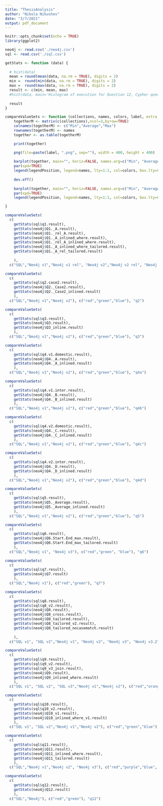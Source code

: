 ```yaml
---
title: "ThesisAnalysis"
author: "Nikola Nikushev"
date: "3/7/2021"
output: pdf_document
---
```


```r
knitr::opts_chunk$set(echo = TRUE)
library(ggplot2)

neo4j <- read.csv('./neo4j.csv')
sql <- read.csv('./sql.csv')

getStats <- function (data) {
  
  # hist(data)
  mean = round(mean(data, na.rm = TRUE), digits = 2)
  min =  round(min(data, na.rm = TRUE), digits = 2)
  max =  round(max(data, na.rm = TRUE), digits = 2)
  result <- c(min, mean, max)
  #hist(data, main='Histogram of execution for Question 12, Cypher query v1', xlab='Execution time in milliseconds', ylab='Number of executions')
  
  result
}

compareValueSets <- function (collections, names, colors, label, extra = 100, legendPosition='topleft') {
    togetherM <- matrix(c(collections),ncol=3,byrow=TRUE)
    colnames(togetherM) <- c("Min","Average","Max")
    rownames(togetherM) <- names
    together <- as.table(togetherM)

    print(together)

    png(file=paste(label, ".png", sep=""), width = 400, height = 400)
    
    barplot(together, main="", horiz=FALSE, names.arg=c("Min", "Average", "Max"), cex.names=0.8, beside=TRUE, col=colors, ylim=range(pretty(c(0, max(collections) + extra))), ylab = "Processing time in milliseconds")
    par(xpd=TRUE)
    legend(legendPosition, legend=names, lty=1:1, col=colors, box.lty=0, ncol=1)
    
    dev.off()
    
    barplot(together, main="", horiz=FALSE, names.arg=c("Min", "Average", "Max"), cex.names=0.8, beside=TRUE, col=colors, ylim=range(pretty(c(0, max(collections) + extra))), ylab = "Processing time in milliseconds")
    par(xpd=TRUE)
    legend(legendPosition, legend=names, lty=1:1, col=colors, box.lty=0, ncol=1)

}

```

```r
compareValueSets(
  c(
    getStats(sql$q1.result), 
    getStats(neo4j$Q1._A.result),
    getStats(neo4j$Q1._rel_A.result),
    getStats(neo4j$Q1._A_inlined_where.result),
    getStats(neo4j$Q1._rel_A_inlined_where.result),
    getStats(neo4j$Q1._A_inlined_where_tailored.result),
    getStats(neo4j$Q1._A_rel_tailored.result)
    
    ),
  c("SQL","Neo4j v1","Neo4j v1 rel", "Neo4j v2","Neo4j v2 rel", "Neo4j v3", "Neo4j v3 rel"), c("red","green","blue","brown","orange", "purple", "gray"), "q1")

```


```r
compareValueSets(
  c(
    getStats(sql$q2.case2.result), 
    getStats(neo4j$Q2._Case2.result),
    getStats(neo4j$Q2._Case2_inlined.result)
    ),
  c("SQL","Neo4j v1","Neo4j v2"), c("red","green","blue"), "q2")
```


```r
compareValueSets(
  c(
    getStats(sql$q3.result), 
    getStats(neo4j$Q3.result),
    getStats(neo4j$Q3_inline.result)
    ),
  c("SQL","Neo4j v1","Neo4j v2"), c("red","green","blue"), "q3")
```

```r
compareValueSets(
  c(
    getStats(sql$q4.v1.domestic.result), 
    getStats(neo4j$Q4._A.result),
    getStats(neo4j$Q4._A_inlined.result)
    ),
  c("SQL","Neo4j v1","Neo4j v2"), c("red","green","blue"), "q4a")
```


```r
compareValueSets(
  c(
    getStats(sql$q4.v1.inter.result), 
    getStats(neo4j$Q4._B.result),
    getStats(neo4j$Q4._B_inlined.result)
    ),
  c("SQL","Neo4j v1","Neo4j v2"), c("red","green","blue"), "q4b")
```


```r
compareValueSets(
  c(
    getStats(sql$q4.v2.domestic.result), 
    getStats(neo4j$Q4._C.result),
    getStats(neo4j$Q4._C_inlined.result)
    ),
  c("SQL","Neo4j v1","Neo4j v2"), c("red","green","blue"), "q4c")
```

```r
compareValueSets(
  c(
    getStats(sql$q4.v2.inter.result), 
    getStats(neo4j$Q4._D.result),
    getStats(neo4j$Q4._D_inlined.result)
    ),
  c("SQL","Neo4j v1","Neo4j v2"), c("red","green","blue"), "q4d")
```


```r
compareValueSets(
  c(
    getStats(sql$q5.result), 
    getStats(neo4j$Q5._Average.result),
    getStats(neo4j$Q5._Average_inlined.result)
    ),
  c("SQL","Neo4j v1","Neo4j v2"), c("red","green","blue"), "q5")
```


```r
compareValueSets(
  c(
    getStats(sql$q6.result), 
    getStats(neo4j$Q6.Start.End_max.result),
    getStats(neo4j$Q6.Start.End_max_tailored.result)
    ),
  c("SQL","Neo4j v1", "Neo4j v3"), c("red","green", "blue"), "q6")
```

```r
compareValueSets(
  c(
    getStats(sql$q7.result), 
    getStats(neo4j$Q7.result)
    ),
  c("SQL","Neo4j v1"), c("red","green"), "q7")
```

```r
compareValueSets(
  c(
    getStats(sql$q8.result), 
    getStats(sql$q8_v2.result), 
    getStats(neo4j$Q8.result),
    getStats(neo4j$Q8_cross.result),
    getStats(neo4j$Q8_tailored.result),
    getStats(neo4j$Q8_tailored_v2.result),
    getStats(neo4j$Q8_tailored_nocasematch.result)
    
    ),
  c("SQL v1", "SQL v2","Neo4j v1", "Neo4j v2", "Neo4j v3", "Neo4j v3.2", "Neo4j v3.3"), c("red","brown","purple","green", "green", "yellow","orange"), "q8", extra = 4000, legendPosition='topright')
```


```r
compareValueSets(
  c(
    getStats(sql$q9.result), 
    getStats(sql$q9_v2.result), 
    getStats(sql$q9_v3_join.result), 
    getStats(neo4j$Q9.result),
    getStats(neo4j$Q9_inlined_where.result)
    ),
  c("SQL v1", "SQL v2", "SQL v3","Neo4j v1","Neo4j v2"), c("red","orange","purple","green","blue"), "q9", 1000)
```

```r
compareValueSets(
  c(
    getStats(sql$q10.result), 
    getStats(sql$q10_v2.result), 
    getStats(neo4j$Q10_v1.result),
    getStats(neo4j$Q10_inlined_where_v1.result)
    ),
  c("SQL v1", "SQL v2","Neo4j v1","Neo4j v2"), c("red","green","blue"), "q10", 10000)
```

```r
compareValueSets(
  c(
    getStats(sql$q11.result), 
    getStats(neo4j$Q11.result),
    getStats(neo4j$Q11_inlined_where.result),
    getStats(neo4j$Q11_tailored.result)
    ),
  c("SQL","Neo4j v1","Neo4j v2", "Neo4j v3"), c("red","purple","blue", "green"), "q11")
```

```r
compareValueSets(
  c(
    getStats(sql$q12.result), 
    getStats(neo4j$Q12.result)
    ),
  c("SQL","Neo4j"), c("red","green"), "q12")
```